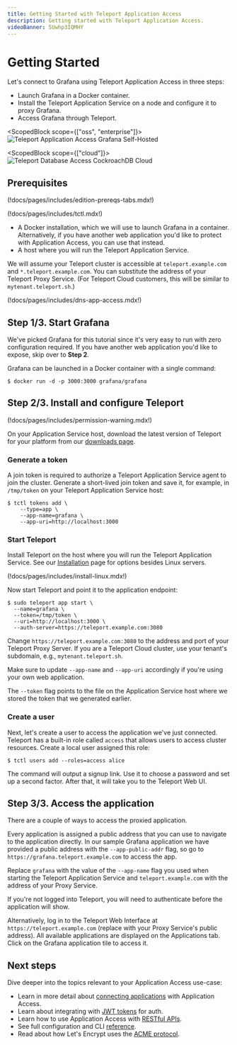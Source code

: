 ```yaml
---
title: Getting Started with Teleport Application Access
description: Getting started with Teleport Application Access.
videoBanner: 5Uwhp3IQMHY
---
```


# Getting Started

Let's connect to Grafana using Teleport Application Access in three steps:

- Launch Grafana in a Docker container.
- Install the Teleport Application Service on a node and configure it to proxy Grafana.
- Access Grafana through Teleport.

<ScopedBlock scope={["oss", "enterprise"]}>
![Teleport Application Access Grafana Self-Hosted](../../img/application-access/grafana_selfhosted.png)
</ScopedBlock>


<ScopedBlock scope={["cloud"]}>
![Teleport Database Access CockroachDB Cloud](../../img/application-access/grafana_cloud.png)
</ScopedBlock>

## Prerequisites

(!docs/pages/includes/edition-prereqs-tabs.mdx!)

(!docs/pages/includes/tctl.mdx!)

- A Docker installation, which we will use to launch Grafana in a container. Alternatively, if you have another web application you'd like to protect with Application Access, you can use that instead.
- A host where you will run the Teleport Application Service.

We will assume your Teleport cluster is accessible at `teleport.example.com` and `*.teleport.example.com`. You can substitute the address of your Teleport Proxy Service. (For Teleport Cloud customers, this will be similar to `mytenant.teleport.sh`.)

<Admonition type="note" title="Application Access and DNS">
(!docs/pages/includes/dns-app-access.mdx!)
</Admonition>

## Step 1/3. Start Grafana

We've picked Grafana for this tutorial since it's very easy to run with zero
configuration required. If you have another web application you'd like to
expose, skip over to **Step 2**.

Grafana can be launched in a Docker container with a single command:

```code
$ docker run -d -p 3000:3000 grafana/grafana
```

## Step 2/3. Install and configure Teleport
(!docs/pages/includes/permission-warning.mdx!)

On your Application Service host, download the latest version of Teleport for
your platform from our
[downloads page](https://goteleport.com/teleport/download).

### Generate a token

A join token is required to authorize a Teleport Application Service agent to
join the cluster. Generate a short-lived join token and save it, for example,
in `/tmp/token` on your Teleport Application Service host:

```code
$ tctl tokens add \
    --type=app \
    --app-name=grafana \
    --app-uri=http://localhost:3000
```

### Start Teleport


Install Teleport on the host where you will run the Teleport Application Service. See our [Installation](../installation.mdx) page for options besides Linux servers.

(!docs/pages/includes/install-linux.mdx!)

Now start Teleport and point it to the application endpoint:

```code
$ sudo teleport app start \
  --name=grafana \
  --token=/tmp/token \
  --uri=http://localhost:3000 \
  --auth-server=https://teleport.example.com:3080
```

Change `https://teleport.example.com:3080` to the address and port of your Teleport Proxy Server. If you are a Teleport Cloud cluster, use your tenant's subdomain, e.g., `mytenant.teleport.sh`. 

Make sure to update `--app-name` and `--app-uri` accordingly if you're using your own web application.

The `--token` flag points to the file on the Application Service host where we stored the token that we generated earlier.

### Create a user

Next, let's create a user to access the application we've just connected. Teleport has a built-in role called `access` that allows users to access cluster resources. Create a local user assigned this role:

```code
$ tctl users add --roles=access alice
```

The command will output a signup link. Use it to choose a password and set up a second factor. After that, it will take you to the Teleport Web UI.

## Step 3/3. Access the application

There are a couple of ways to access the proxied application.

Every application is assigned a public address that you can use to navigate to
the application directly. In our sample Grafana application we have provided a public address with
the `--app-public-addr` flag, so go to `https://grafana.teleport.example.com`
to access the app. 

Replace `grafana` with the value of the `--app-name` flag you used when starting the Teleport Application Service and `teleport.example.com` with the address of your Proxy Service.

If you're not logged into Teleport,
you will need to authenticate before the application will show.

Alternatively, log in to the Teleport Web Interface at `https://teleport.example.com` (replace with your Proxy Service's public address). All available applications are displayed on the Applications tab. Click on the Grafana application tile to access it.

## Next steps

Dive deeper into the topics relevant to your Application Access use-case:

- Learn in more detail about [connecting applications](./guides/connecting-apps.mdx) with Application Access.
- Learn about integrating with [JWT tokens](./guides/jwt.mdx) for auth.
- Learn how to use Application Access with [RESTful APIs](./guides/api-access.mdx).
- See full configuration and CLI [reference](./reference.mdx).
- Read about how Let's Encrypt uses the [ACME protocol](https://letsencrypt.org/how-it-works/).
